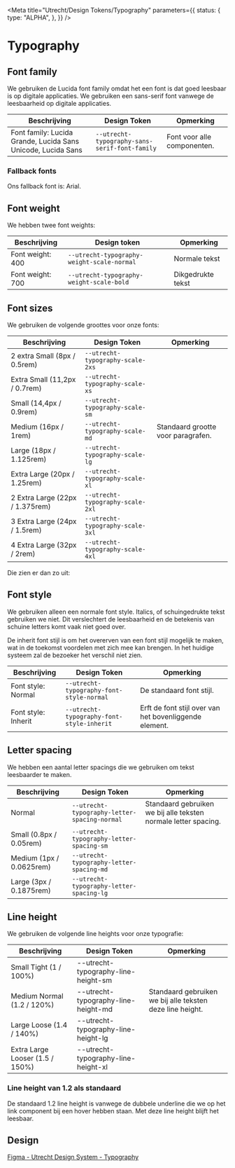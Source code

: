 
<Meta
  title="Utrecht/Design Tokens/Typography"
  parameters={{
    status: {
      type: "ALPHA",
    },
  }}
/>

# Typography

## Font family

We gebruiken de Lucida font family omdat het een font is dat goed leesbaar is op digitale applicaties. We gebruiken een sans-serif font vanwege de leesbaarheid op digitale applicaties.

| Beschrijving                                                 | Design Token                                  | Opmerking                   |
| ------------------------------------------------------------ | --------------------------------------------- | --------------------------- |
| Font family: Lucida Grande, Lucida Sans Unicode, Lucida Sans | `--utrecht-typography-sans-serif-font-family` | Font voor alle componenten. |

### Fallback fonts

Ons fallback font is: Arial.

## Font weight

We hebben twee font weights:

| Beschrijving     | Design token                               | Opmerking         |
| ---------------- | ------------------------------------------ | ----------------- |
| Font weight: 400 | `--utrecht-typography-weight-scale-normal` | Normale tekst     |
| Font weight: 700 | `--utrecht-typography-weight-scale-bold`   | Dikgedrukte tekst |

## Font sizes

We gebruiken de volgende groottes voor onze fonts:

| Beschrijving                    | Design Token                     | Opmerking                          |
| ------------------------------- | -------------------------------- | ---------------------------------- |
| 2 extra Small (8px / 0.5rem)    | `--utrecht-typography-scale-2xs` |                                    |
| Extra Small (11,2px / 0.7rem)   | `--utrecht-typography-scale-xs`  |                                    |
| Small (14,4px / 0.9rem)         | `--utrecht-typography-scale-sm`  |                                    |
| Medium (16px / 1rem)            | `--utrecht-typography-scale-md`  | Standaard grootte voor paragrafen. |
| Large (18px / 1.125rem)         | `--utrecht-typography-scale-lg`  |                                    |
| Extra Large (20px / 1.25rem)    | `--utrecht-typography-scale-xl`  |                                    |
| 2 Extra Large (22px / 1.375rem) | `--utrecht-typography-scale-2xl` |                                    |
| 3 Extra Large (24px / 1.5rem)   | `--utrecht-typography-scale-3xl` |                                    |
| 4 Extra Large (32px / 2rem)     | `--utrecht-typography-scale-4xl` |                                    |

Die zien er dan zo uit:

<div style={{ fontSize: "16px" }}>
  <Typeset
    fontFamily={tokens["utrecht"]["typography"]["sans-serif"]["font-family"].value}
    fontWeight={700}
    fontSizes={[
      tokens["utrecht"]["typography"]["scale"]["2xs"]["font-size"].value,
      tokens["utrecht"]["typography"]["scale"]["xs"]["font-size"].value,
      tokens["utrecht"]["typography"]["scale"]["sm"]["font-size"].value,
      tokens["utrecht"]["typography"]["scale"]["md"]["font-size"].value,
      tokens["utrecht"]["typography"]["scale"]["lg"]["font-size"].value,
      tokens["utrecht"]["typography"]["scale"]["xl"]["font-size"].value,
      tokens["utrecht"]["typography"]["scale"]["2xl"]["font-size"].value,
      tokens["utrecht"]["typography"]["scale"]["3xl"]["font-size"].value,
      tokens["utrecht"]["typography"]["scale"]["4xl"]["font-size"].value,
    ]}
    sampleText="Op brute wijze ving de schooljuf de quasi-kalme lynx."
  />
</div>

## Font style

We gebruiken alleen een normale font style. Italics, of schuingedrukte tekst gebruiken we niet. Dit verslechtert de leesbaarheid en de betekenis van schuine letters komt vaak niet goed over.

De inherit font stijl is om het overerven van een font stijl mogelijk te maken, wat in de toekomst voordelen met zich mee kan brengen. In het huidige systeem zal de bezoeker het verschil niet zien.

| Beschrijving        | Design Token                              | Opmerking                                              |
| ------------------- | ----------------------------------------- | ------------------------------------------------------ |
| Font style: Normal  | `--utrecht-typography-font-style-normal`  | De standaard font stijl.                               |
| Font style: Inherit | `--utrecht-typography-font-style-inherit` | Erft de font stijl over van het bovenliggende element. |

## Letter spacing

We hebben een aantal letter spacings die we gebruiken om tekst leesbaarder te maken.

| Beschrijving             | Design Token                                 | Opmerking                                                       |
| ------------------------ | -------------------------------------------- | --------------------------------------------------------------- |
| Normal                   | `--utrecht-typography-letter-spacing-normal` | Standaard gebruiken we bij alle teksten normale letter spacing. |
| Small (0.8px / 0.05rem)  | `--utrecht-typography-letter-spacing-sm`     |                                                                 |
| Medium (1px / 0.0625rem) | `--utrecht-typography-letter-spacing-md`     |                                                                 |
| Large (3px / 0.1875rem)  | `--utrecht-typography-letter-spacing-lg`     |                                                                 |

## Line height

We gebruiken de volgende line heights voor onze typografie:

| Beschrijving                    | Design Token                        | Opmerking                                                 |
| ------------------------------- | ----------------------------------- | --------------------------------------------------------- |
| Small Tight (1 / 100%)          | --utrecht-typography-line-height-sm |                                                           |
| Medium Normal (1.2 / 120%)      | --utrecht-typography-line-height-md | Standaard gebruiken we bij alle teksten deze line height. |
| Large Loose (1.4 / 140%)        | --utrecht-typography-line-height-lg |                                                           |
| Extra Large Looser (1.5 / 150%) | --utrecht-typography-line-height-xl |                                                           |

### Line height van 1.2 als standaard

De standaard 1.2 line height is vanwege de dubbele underline die we op het link component bij een hover hebben staan. Met deze line height blijft het leesbaar.

## Design

[Figma - Utrecht Design System - Typography](https://www.figma.com/file/msb3CfQBefPoruqNQ968Zh/Utrecht-Design-System?node-id=1%3A637)
